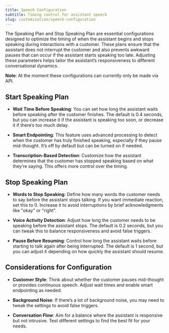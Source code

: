 ```yaml
---
title: Speech Configuration
subtitle: Timing control for assistant speech
slug: customization/speech-configuration
---
```



The Speaking Plan and Stop Speaking Plan are essential configurations designed to optimize the timing of when the assistant begins and stops speaking during interactions with a customer. These plans ensure that the assistant does not interrupt the customer and also prevents awkward pauses that can occur if the assistant starts speaking too late. Adjusting these parameters helps tailor the assistant’s responsiveness to different conversational dynamics.

**Note**: At the moment these configurations can currently only be made via API.

## Start Speaking Plan

- **Wait Time Before Speaking**: You can set how long the assistant waits before speaking after the customer finishes. The default is 0.4 seconds, but you can increase it if the assistant is speaking too soon, or decrease it if there’s too much delay.

- **Smart Endpointing**: This feature uses advanced processing to detect when the customer has truly finished speaking, especially if they pause mid-thought. It’s off by default but can be turned on if needed.

- **Transcription-Based Detection**: Customize how the assistant determines that the customer has stopped speaking based on what they’re saying. This offers more control over the timing.


## Stop Speaking Plan

- **Words to Stop Speaking**: Define how many words the customer needs to say before the assistant stops talking. If you want immediate reaction, set this to 0. Increase it to avoid interruptions by brief acknowledgments like "okay" or "right".

- **Voice Activity Detection**: Adjust how long the customer needs to be speaking before the assistant stops. The default is 0.2 seconds, but you can tweak this to balance responsiveness and avoid false triggers.

- **Pause Before Resuming**: Control how long the assistant waits before starting to talk again after being interrupted. The default is 1 second, but you can adjust it depending on how quickly the assistant should resume.

## Considerations for Configuration

- **Customer Style**: Think about whether the customer pauses mid-thought or provides continuous speech. Adjust wait times and enable smart endpointing as needed.

- **Background Noise**: If there’s a lot of background noise, you may need to tweak the settings to avoid false triggers.

- **Conversation Flow**: Aim for a balance where the assistant is responsive but not intrusive. Test different settings to find the best fit for your needs.
